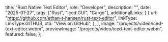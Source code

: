 
  title: "Rust Native Text Editor",
  role: "Developer",
  description:
    "",
  date: "2025-01-27",
  tags: ["Rust", "Iced GUI", "Cargo"],
  additionalLinks: [
      {
        url: "https://github.com/ethan-t-hansen/rust-text-editor",
        linkType: LinkType.GITHUB,
        cta: "View on GitHub",
      },
    ],
  image: "/projects/video/iced-text-editor.webm",
  previewImage: "/projects/video/iced-text-editor.webm",
  featured: false,
};

<div></div>